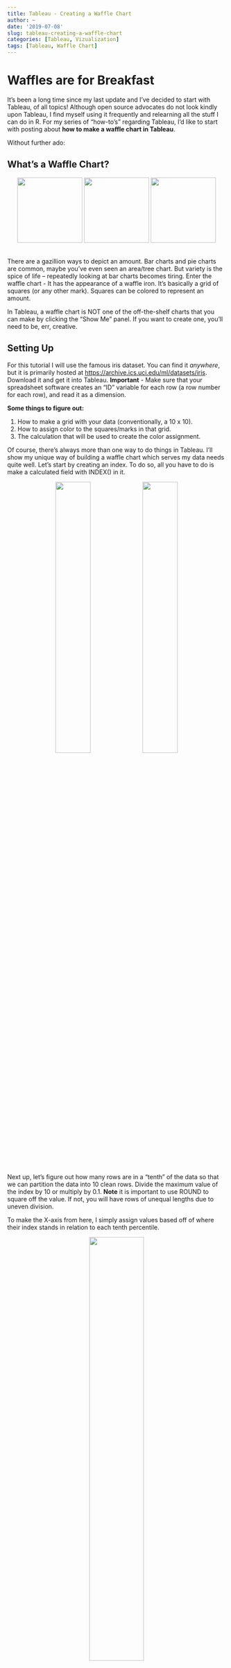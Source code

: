 ```yaml
---
title: Tableau - Creating a Waffle Chart
author: ~
date: '2019-07-08'
slug: tableau-creating-a-waffle-chart
categories: [Tableau, Vizualization]
tags: [Tableau, Waffle Chart]
---
```

# Waffles are for Breakfast

It's been a long time since my last update and I've decided to start with Tableau, of all topics! Although open source advocates do not look kindly upon Tableau, I find myself using it frequently and relearning all the stuff I can do in R. For my series of "how-to's" regarding Tableau, I'd like to start with posting about **how to make a waffle chart in Tableau**.

Without further ado:

## What's a Waffle Chart?
<center>![](/post/2019-07-08-tableau-creating-a-waffle-chart_files/Waffle1.png){width=150px height=150px}
![](/post/2019-07-08-tableau-creating-a-waffle-chart_files/Waffle2.png){width=150px height=150px}
![](/post/2019-07-08-tableau-creating-a-waffle-chart_files/Waffle3.png){width=150px height=150px}</center>



<br>There are a gazillion ways to depict an amount. Bar charts and pie charts are common, maybe you've even seen an area/tree chart. But variety is the spice of life -- repeatedly looking at bar charts becomes tiring. Enter the waffle chart - It has the appearance of a waffle iron. It's basically a grid of squares (or any other mark). Squares can be colored to represent an amount.</br>

In Tableau, a waffle chart is NOT one of the off-the-shelf charts that you can make by clicking the "Show Me" panel. If you want to create one, you'll need to be, err, creative.

## Setting Up

For this tutorial I will use the famous iris dataset. You can find it *anywhere*, but it is primarily hosted at [https://archive.ics.uci.edu/ml/datasets/iris](UCI machine learning repository). Download it and get it into Tableau. **Important** - Make sure that your spreadsheet software creates an "ID" variable for each row (a row number for each row), and read it as a dimension.

**Some things to figure out:**

1. How to make a grid with your data (conventionally, a 10 x 10).
2. How to assign color to the squares/marks in that grid.
3. The calculation that will be used to create the color assignment.

Of course, there's always more than one way to do things in Tableau. I'll show my unique way of building a waffle chart which serves my data needs quite well. Let's start by creating an index. To do so, all you have to do is make a calculated field with INDEX() in it.

<center>![](/post/2019-07-08-tableau-creating-a-waffle-chart_files/[INDEX].png){width=40% height=40%}![](/post/2019-07-08-tableau-creating-a-waffle-chart_files/[tenths].png){width=40% height=40%}</center>


<br>Next up, let's figure out how many rows are in a "tenth" of the data so that we can partition the data into 10 clean rows. Divide the maximum value of the index by 10 or multiply by 0.1. **Note** it is important to use ROUND to square off the value. If not, you will have rows of unequal lengths due to uneven division.</br>


To make the X-axis from here, I simply assign values based off of where their index stands in relation to each tenth percentile. 

<center>![](/post/2019-07-08-tableau-creating-a-waffle-chart_files/[x].png){width=50% height=50%}</center>

At this point, by placing your newly created X variable on the rows shelf and choosing to "compute using ____" (your dimension/row-level ID variable), you can see a neat row of marks as such:

<center>![](/post/2019-07-08-tableau-creating-a-waffle-chart_files/[x] row.png){width=50% height=50%}</center>

We're halfway there! Now we need to expand this single row into 10 Y-values. To do this I multiply the index value by 100 and divide by the maximum index value. This is exactly what it sounds like - a percentage. Note that rounding the values to the nearest integer is very important so that we can obtain integers of 1-10 instead of a continuous range of values. 

<center>![](/post/2019-07-08-tableau-creating-a-waffle-chart_files/[y].png){width=50% height=50%}</center>

The result is not a beautiful 10x10 grid, but a beautiful 10 x 11 grid. What happened?

<center>![](/post/2019-07-08-tableau-creating-a-waffle-chart_files/11x11 grid.png){width=50% height=50%}</center>

This is due to the rounding we did above - for each tenth percentile partiion of X, the bottom portion of the Y values were closer to 0 than 1, which means they were rounded down. (A CEILING or FLOOR function would have been better than ROUND, but those 2 calculations unfortunately weren't an option.) Other tutorials may have a workaround, however, those means require their own unique workarounds as well. At the end of the day, you're probably going to need a workaround. Here is mine:

Simply fold the 0 and 1 Y values into each other with another calculated field, as such.

<center>![](/post/2019-07-08-tableau-creating-a-waffle-chart_files/Y.png){width=40% height=40%}
**And we get ====>**![](/post/2019-07-08-tableau-creating-a-waffle-chart_files/10x10 grid.png){width=40% height=40%}</center>



Voila! Now we have our "template" for a waffle chart! Not that it was probably not necessary to fold all the values of our data into the chart.

**But we can't eat waffles yet** - we need to assign color to it first. I suppose I'll color the waffle chart based off of the percentage of Virginica species in the Iris dataset. Notice that I need to use fixed LOD calculations for this. Since the "View" influences calculations, it is best to work with an LOD which will compute the calculation first in spite of whatever is happening in the view. If you have trouble with LOD's, stay patient and get comfortable with them because they're great.

<center>![](/post/2019-07-08-tableau-creating-a-waffle-chart_files/Total Virginica.png){width=40% height=40%}![](/post/2019-07-08-tableau-creating-a-waffle-chart_files/Percentage Virginica.png){width=40% height=40%}</center>

<p>Now we are ready to assign a color using the percentage variable. The logic is profoundly simple once you figure out the concept. Essentially, you need to tell Tableau to color a mark based off of the values it is less than. That means, multiplying X values by 10, Y values by 1, and starting by looking at the next row. This calculation handles all possibilities, except of course decimal values/partial shading. 

<center>![](/post/2019-07-08-tableau-creating-a-waffle-chart_files/Waffle Color.png){width=40% height=40%}</center>

<br>Presto! From here on we have our chart, but we can further **enhance and customize** our beautiful waffle chart! If you wish to take it a step further, create a custom shape from your favorite image software and use that as a custom mark. Remove axis lines, grid lines, & labels, and perhaps even add the percentage calculation to work with the visual.</br>

<center>
![](/post/2019-07-08-tableau-creating-a-waffle-chart_files/Colored Waffle.png){width=40% height=40%} Vs 
![](/post/2019-07-08-tableau-creating-a-waffle-chart_files/Flower Waffle.png){width=40% height=40%}</center><br>

<center>33% of the flowers in the iris dataset belong to the virginica species.</center>



## The End - Enjoy your Waffles AND FLOWERS!
